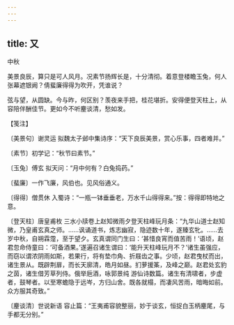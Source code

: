 ```yaml
---
---
---
```

title: 又
---



中秋





美景良辰，算只是可人风月。况素节扬辉长是，十分清彻。着意登楼瞻玉兔，何人张幕遮银阙？倩蜚廉得得为吹开，凭谁说？

弦与望，从圆缺。今与昨，何区别？羡夜来手把，桂花堪折。安得便登天柱上，从容陪伴酬佳节。更如今不听麈谈清，愁如发。





【笺注】


〔美景句〕谢灵运 拟魏太子邺中集诗序：“天下良辰美景，赏心乐事，四者难并。”

〔素节〕初学记：“秋节曰素节。”

〔玉兔〕傅玄 拟天问：“月中何有？白兔捣药。”

〔蜚廉〕一作飞廉，风伯也。见风俗通义。

〔得得〕僧贯休 入蜀诗：“一瓶一钵垂垂老，万水千山得得来。”按：得得即特地之意。

〔登天柱〕唐皇甫枚 三水小牍卷上赵知微雨夕登天柱峰玩月条：“九华山道士赵知微，乃皇甫玄真之师。……讽诵道书，炼志幽寂，隐迹数十年，遂臻玄牝。……去岁中秋，自朔霖霪，至于望夕。玄真谓同门生曰：‘甚惜良宵而值苦雨！’语顷，赵君忽命侍童曰：‘可备酒果。’遂遍召诸生谓曰：‘能升天柱峰玩月不？’诸生虽强应，而窃以谓浓阴雨如斯，若果行，将有垫巾角、折屐齿之事。少顷，赵君曳杖而出，诸生景从。既辟荆扉，而长天廓清，皓月如昼。扪萝援筿，及峰之巅。赵君处玄豹之茵，诸生借芳草列侍。俄举巵酒，咏郭景纯 游仙诗数篇。诸生有清啸者，步虚者，鼓琴者。以至寒蟾隐于远岑，方归山舍。既各就榻，而凄风苦雨，暗晦如前。众方服其奇致。”

〔麈谈清〕世说新语 容止篇：“王夷甫容貌整丽，妙于谈玄，恒捉白玉柄麈尾，与手都无分别。”